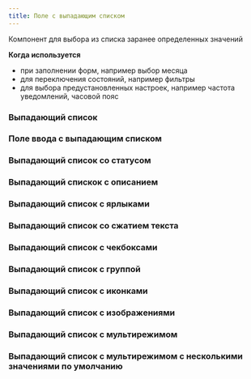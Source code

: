 ```yaml
---
title: Поле с выпадающим списком
---
```


Компонент для выбора из списка заранее определенных значений

**Когда используется**

- при заполнении форм, например выбор месяца
- для переключения состояний, например фильтры
- для выбора предустановленных настроек, например частота уведомлений, часовой пояс

### Выпадающий список
<Sandbox height="m" projectId="uxcomponents_select_select" />

### Поле ввода с выпадающим списком
<Sandbox height="m" projectId="uxcomponents_select_input_select" />

### Выпадающий список со статусом
<Sandbox height="m" projectId="uxcomponents_select_status" />

### Выпадающий спискок с описанием
<Sandbox height={370} projectId="uxcomponents_select_with_description" />

### Выпадающий список с ярлыками
<Sandbox height="m" projectId="uxcomponents_select_badges" />

### Выпадающий список со сжатием текста
<Sandbox height="m" projectId="uxcomponents_select_pressed_text" />

### Выпадающий список с чекбоксами
<Sandbox height="m" projectId="uxcomponents_select_checkboxes" />

### Выпадающий список с группой
<Sandbox height={370} projectId="uxcomponents_select_groups" />

### Выпадающий список с иконками
<Sandbox height="m" projectId="uxcomponents_select_icons" />

### Выпадающий список с изображениями
<Sandbox height={370} projectId="uxcomponents_select_images" />

### Выпадающий список с мультирежимом
<Sandbox height="m" projectId="uxcomponents_select_multi" />

### Выпадающий список с мультирежимом с несколькими значениями по умолчанию
<Sandbox height={230} projectId="uxcomponents_select_default_values"/>
